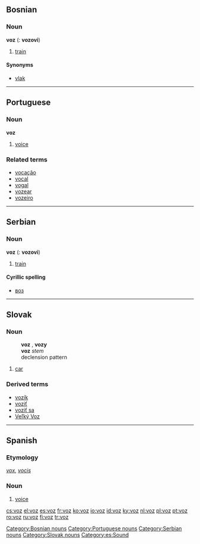 ==Bosnian==

===Noun===
'''voz''' {{m}} ({{p}}: '''vozovi''')

# [[train]]

====Synonyms====
*[[vlak]]

[[Category:Bosnian nouns]]

----

==Portuguese==

===Noun===
'''voz''' {{f}}

# [[voice]]

===Related terms===
*[[vocação]]
*[[vocal]]
*[[vogal]]
*[[vozear]]
*[[vozeiro]]

[[Category:Portuguese nouns]]

----

==Serbian==

===Noun===
'''voz''' {{m}} ({{p}}: '''vozovi''')

# [[train]]

====Cyrillic spelling====
*[[воз]]

[[Category:Serbian nouns]]

----

==Slovak==

===Noun===
:'''voz''' {{m}}, '''vozy''' {{p}}
:'''voz''' ''stem''
:declension pattern {{dub}}

# [[car]]

===Derived terms===
*[[vozík]]
*[[voziť]]
*[[voziť sa]]
*[[Veľký Voz]]

[[Category:Slovak nouns]]

----

==Spanish==

===Etymology===
{{L.|es}} ''[[vox]]'', ''[[vocis]]''

===Noun===
{{es-noun-f|pl=voces}}

# [[voice]]

[[Category:es:Sound]]

[[cs:voz]]
[[el:voz]]
[[es:voz]]
[[fr:voz]]
[[ko:voz]]
[[io:voz]]
[[id:voz]]
[[ky:voz]]
[[nl:voz]]
[[pl:voz]]
[[pt:voz]]
[[ro:voz]]
[[ru:voz]]
[[fi:voz]]
[[tr:voz]]